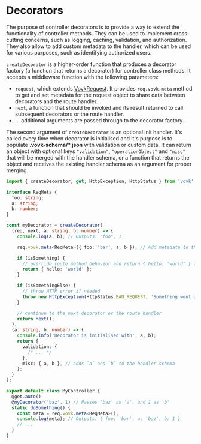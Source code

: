 # Decorators

The purpose of controller decorators is to provide a way to extend the functionality of controller methods. They can be used to implement cross-cutting concerns, such as logging, caching, validation, and authorization. They also allow to add custom metadata to the handler, which can be used for various purposes, such as identifying authorized users.

`createDecorator` is a higher-order function that produces a decorator factory (a function that returns a decorator) for controller class methods. It accepts a middleware function with the following parameters:

- `request`, which extends [VovkRequest](/controller/request). It provides `req.vovk.meta` method to get and set metadata for the request object to share data between decorators and the route handler.
- `next`, a function that should be invoked and its result returned to call subsequent decorators or the route handler.
- ... additional arguments are passed through to the decorator factory.

The second argument of `createDecorator` is an optional init handler. It's called every time when decorator is initialised and it's purpose is to populate **.vovk-schema/*.json** with validation or custom data. It can return an object with optional keys `"validation"`, `"operationObject"` and `"misc"` that will be merged with the handler schema, or a function that returns the object and receives the existing handler schema as an argument for proper merging.

```ts
import { createDecorator, get, HttpException, HttpStatus } from 'vovk';

interface ReqMeta {
  foo: string;
  a: string;
  b: number;
}

const myDecorator = createDecorator(
  (req, next, a: string, b: number) => {
    console.log(a, b); // Outputs: "foo", 1

    req.vovk.meta<ReqMeta>({ foo: 'bar', a, b }); // Add metadata to the request object

    if (isSomething) {
      // override route method behavior and return { hello: 'world' } from the endpoint
      return { hello: 'world' };
    }

    if (isSomethingElse) {
      // throw HTTP error if needed
      throw new HttpException(HttpStatus.BAD_REQUEST, 'Something went wrong');
    }

    // continue to the next decorator or the route handler
    return next();
  },
  (a: string, b: number) => {
    console.info('Decorator is initialised with', a, b);
    return {
      validation: {
        /* ... */
      },
      misc: { a, b }, // adds `a` and `b` to the handler schema
    };
  }
);

export default class MyController {
  @get.auto()
  @myDecorator('baz', 1) // Passes 'baz' as 'a', and 1 as 'b'
  static doSomething() {
    const meta = req.vovk.meta<ReqMeta>();
    console.log(meta); // Outputs: { foo: 'bar', a: 'baz', b: 1 }
    // ...
  }
}
```
